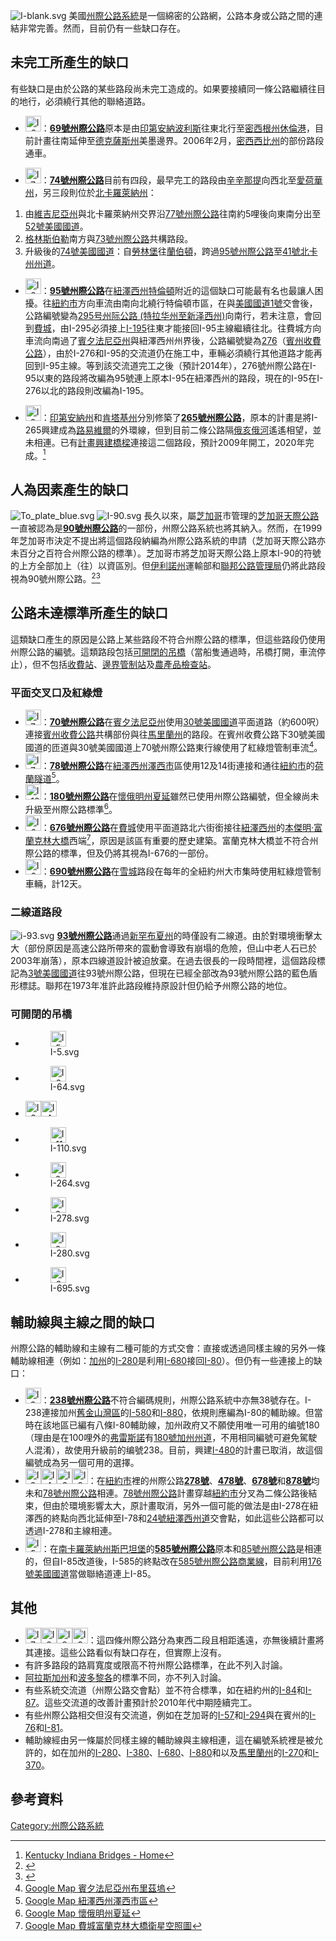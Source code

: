 {{update|time=2018-09-14T11:31:25+00:00}}
[[File:I-blank.svg|right]]
美國[[州際公路系統|州際公路系統]]是一個綿密的公路網，公路本身或公路之間的連結非常完善。然而，目前仍有一些缺口存在。

==未完工所產生的缺口==
有些缺口是由於公路的某些路段尚未完工造成的。如果要接續同一條公路繼續往目的地行，必須繞行其他的聯絡道路。

* [[File:I-69.svg|25px]]：'''[[69號州際公路|69號州際公路]]'''原本是由[[印第安納波利斯|印第安納波利斯]]往東北行至[[密西根州|密西根州]][[休倫港_(密西根州)|休倫港]]，目前計畫往南延伸至[[德克薩斯州|德克薩斯州]]美墨邊界。2006年2月，[[密西西比州|密西西比州]]的部份路段通車。

* [[File:I-74.svg|25px]]：'''[[74號州際公路|74號州際公路]]'''目前有四段，最早完工的路段由[[辛辛那提|辛辛那提]]向西北至[[愛荷華州|愛荷華州]]，另三段則位於[[北卡羅萊納州|北卡羅萊納州]]：
# 由[[維吉尼亞州|維吉尼亞州]]與北卡羅萊納州交界沿[[77號州際公路|77號州際公路]]往南約5哩後向東南分出至[[52號美國國道|52號美國國道]]。
# [[格林斯伯勒_(北卡罗来纳州)|格林斯伯勒]]南方與[[73號州際公路|73號州際公路]]共構路段。
# 升級後的[[74號美國國道|74號美國國道]]：自[[勞林堡_(北卡羅萊納州)|勞林堡]]往[[蘭伯頓_(北卡羅萊納州)|蘭伯頓]]，跨過[[95號州際公路|95號州際公路]]至[[41號北卡州州道|41號北卡州州道]]。

* [[File:I-95.svg|25px]]：'''[[95號州際公路|95號州際公路]]'''在[[紐澤西州|紐澤西州]][[特伦顿_(新泽西州)|特倫頓]]附近的這個缺口可能最有名也最讓人困擾。往[[紐約市|紐約市]]方向車流由南向北繞行特倫頓市區，在與[[美國國道1|美國國道1號]]交會後，公路編號變為[[295号州际公路_(特拉华州至新泽西州)|295号州际公路 (特拉华州至新泽西州)]]向南行，若未注意，會回到[[費城|費城]]，由I-295必須接上[[195號州際公路_(紐澤西州)|I-195]]往東才能接回I-95主線繼續往北。往費城方向車流向南過了[[賓夕法尼亞州|賓夕法尼亞州]]與紐澤西州州界後，公路編號變為[[276號州際公路_(賓夕法尼亞州)|276]]（[[賓州收費公路|賓州收費公路]]），由於I-276和I-95的交流道仍在施工中，車輛必須繞行其他道路才能再回到I-95主線。等到該交流道完工之後（預計2014年），276號州際公路在I-95以東的路段將改編為95號連上原本I-95在紐澤西州的路段，現在的I-95在I-276以北的路段則改編為I-195。

* [[File:I-265.svg|25px]]：[[印第安納州|印第安納州]]和[[肯塔基州|肯塔基州]]分別修築了'''[[265號州際公路_(印第安納州─肯塔基州)|265號州際公路]]'''，原本的計畫是將I-265興建成為[[路易維爾_(肯塔基州)|路易維爾]]的外環線，但到目前二條公路隔[[俄亥俄河|俄亥俄河]]遙遙相望，並未相連。已有[[俄亥俄河橋樑計畫|計畫興建橋樑]]連接這二個路段，預計2009年開工，2020年完成。<ref>[http://www.kyinbridges.com/ Kentucky Indiana Bridges - Home<!-- Bot generated title -->]</ref>

==人為因素產生的缺口==
[[File:To_plate_blue.svg|right]]
[[File:I-90.svg|right]]
長久以來，屬[[芝加哥|芝加哥]]市管理的[[芝加哥天際公路|芝加哥天際公路]]一直被認為是'''[[90號州際公路|90號州際公路]]'''的一部份，州際公路系統也將其納入。然而，在1999年芝加哥市決定不提出將這個路段納編為州際公路系統的申請（芝加哥天際公路亦未百分之百符合州際公路的標準）。芝加哥市將芝加哥天際公路上原本I-90的符號的上方全部加上'''{{lang|en|TO}}'''（往）以資區別。但[[伊利諾州|伊利諾州]]運輸部和[[聯邦公路管理局|聯邦公路管理局]]仍將此路段視為90號州際公路。<ref>{{cite web |url=http://www.fhwa.dot.gov/programadmin/toll_Rds.html |title=存档副本 |accessdate=2009-08-28  |deadurl=yes |archiveurl=https://web.archive.org/web/20120204041646/http://www.fhwa.dot.gov/programadmin/toll_Rds.html |archivedate=2012-02-04 }}</ref><ref>{{cite web |url=http://tollroadsnews.info/artman/publish/article_969.shtml |title=存档副本 |accessdate=2006-07-18  |archive-url=https://web.archive.org/web/20080922090915/http://tollroadsnews.info/artman/publish/article_969.shtml |archive-date=2008-09-22 |dead-url=yes }}</ref>

==公路未達標準所產生的缺口==

這類缺口產生的原因是公路上某些路段不符合州際公路的標準，但這些路段仍使用州際公路的編號。這類路段包括[[可開閉的吊橋|可開閉的吊橋]]（當船隻通過時，吊橋打開，車流停止），但不包括[[收費站|收費站]]、[[邊界管制站|邊界管制站]]及[[農產品檢查站|農產品檢查站]]。

===平面交叉口及紅綠燈===
* [[File:I-70.svg|25px]]：'''[[70號州際公路|70號州際公路]]'''在[[賓夕法尼亞州|賓夕法尼亞州]]{{link-en|布里茲塢 (賓夕法尼亞州)|Breezewood, Pennsylvania|布里茲塢}}使用[[30號美國國道|30號美國國道]]平面道路（約600呎）連接[[賓州收費公路|賓州收費公路]]共構部份與往[[馬里蘭州|馬里蘭州]]的路段。在賓州收費公路下30號美國國道的匝道與30號美國國道上70號州際公路東行線使用了紅綠燈管制車流<ref>[http://maps.google.com/maps?q=Breezewood+PA&ll=39.999224,-78.235917 Google Map 賓夕法尼亞州布里茲塢]</ref>。
* [[File:I-78.svg|25px]]：'''[[78號州際公路|78號州際公路]]'''在[[紐澤西州|紐澤西州]][[澤西市|澤西市]]區使用12及14街連接{{link-en|紐澤西收費公路紐華克灣延伸段|New Jersey Turnpike Newark Bay Extension}}和通往[[紐約市|紐約市]]的[[荷蘭隧道|荷蘭隧道]]<ref>[http://maps.google.com/maps?q=Jersey+City+NJ&ll=40.731088,-74.041382&spn=0.003317,0.008615&t=h Google Map 紐澤西州澤西市區]</ref>。
* [[File:I-180.svg|25px]]：'''[[180號州際公路_(懷俄明州)|180號州際公路]]'''在[[懷俄明州|懷俄明州]][[夏延_(懷俄明州)|夏延]]雖然已使用州際公路編號，但全線尚未升級至州際公路標準<ref>[http://maps.google.com/maps?q=Cheyenne+WY&ll=41.124657,-104.80751&spn=0.01319,0.034461 Google Map 懷俄明州夏延]</ref>。
* [[File:I-676.svg|25px]]：'''[[676號州際公路_(賓夕法尼亞州)|676號州際公路]]'''在[[費城|費城]]使用平面道路北六街銜接往[[紐澤西州|紐澤西州]]的[[本傑明·富蘭克林大橋|本傑明·富蘭克林大橋]]西端<ref>[http://maps.google.com/maps?q=Philadelphia&ll=39.955757,-75.150797&spn=0.003355,0.008615&t=h Google Map 費城富蘭克林大橋衛星空照圖]</ref>，原因是該區有重要的歷史建築。富蘭克林大橋並不符合州際公路的標準，但{{link-en|賓州運輸部|Pennsylvania Department of Transportation}}及{{link-en|新澤西州運輸部|New Jersey Department of Transportation}}仍將其視為I-676的一部份。
* [[File:I-690.svg|25px]]：'''[[690號州際公路_(紐約州)|690號州際公路]]'''在[[雪城|雪城]]路段在每年的全紐約州大市集時使用紅綠燈管制車輛，計12天。

===二線道路段===
[[File:i-93.svg|right]]
'''[[93號州際公路|93號州際公路]]'''通過[[新罕布夏州|新罕布夏州]]的{{link-en|弗蘭科尼亞山峽|Franconia Notch}}時僅設有二線道。由於對環境衝擊太大（部份原因是高速公路所帶來的震動會導致{{link-en|山中老人石|Old Man of the Mountain}}有崩塌的危險，但山中老人石已於2003年崩落），原本四線道設計被迫放棄。在過去很長的一段時間裡，這個路段標記為[[3號美國國道|3號美國國道]]往93號州際公路，但現在已經全部改為93號州際公路的藍色盾形標誌。聯邦在1973年准許此路段維持原設計但仍給予州際公路的地位。

===可開閉的吊橋===
*[[File:I-5.svg|25px]]
*[[File:I-64.svg|25px]]
*[[File:I-95.svg|25px]][[File:I-495.svg|25px]]
*[[File:I-110.svg|25px]]
*[[File:I-264.svg|25px]]
*[[File:I-278.svg|25px]]
*[[File:I-280.svg|25px]]
*[[File:I-695.svg|25px]]

==輔助線與主線之間的缺口==
州際公路的輔助線和主線有二種可能的方式交會：直接或透過同樣主線的另外一條輔助線相連（例如：[[加州|加州]]的[[I-280_(加利福尼亞州)|I-280]]是利用[[I-680_(加利福尼亞州)|I-680]]接回[[I-80|I-80]]）。但仍有一些連接上的缺口：

* [[File:I-238.svg|25px]]：'''[[238號州際公路|238號州際公路]]'''不符合編碼規則，州際公路系統中亦無38號存在。I-238連接加州[[舊金山灣區|舊金山灣區]]的[[I-580_(加利福尼亞州)|I-580]]和[[I-880_(加利福尼亞州)|I-880]]，依規則應編為I-80的輔助線。但當時在該地區已編有八條I-80輔助線，加州政府又不願使用唯一可用的编號180（理由是在100哩外的[[弗雷斯諾|弗雷斯諾]]有[[180號加州州道|180號加州州道]]，不用相同編號可避免駕駛人混淆），故使用升級前的编號238。目前，興建[[480號州際公路_(加利福尼亞州)|I-480]]的計畫已取消，故這個編號成為另一個可用的選擇。
* [[File:I-278.svg|25px]][[File:I-478.svg|25px]][[File:I-678.svg|25px]][[File:I-878.svg|25px]]：在[[紐約市|紐約市]]裡的州際公路'''[[278號州際公路_(紐約州)|278號]]'''、'''[[478號州際公路_(紐約州)|478號]]'''、'''[[678號州際公路_(紐約州)|678號]]'''和'''[[878號州際公路_(紐約州)|878號]]'''均未和[[78號州際公路|78號州際公路]]相連。[[78號州際公路|78號州際公路]]計畫穿越[[紐約市|紐約市]]分叉為二條公路後結束，但由於環境影響太大，原計畫取消，另外一個可能的做法是由I-278在紐澤西的終點向西北延伸至I-78和[[24號紐澤西州道|24號紐澤西州道]]交會點，如此這些公路都可以透過I-278和主線相連。
* [[File:I-585.svg|25px]]：在[[南卡羅萊納州|南卡羅萊納州]][[斯巴坦堡_(南卡羅來納州)|斯巴坦堡]]的'''[[585號州際公路_(南卡羅來納州)|585號州際公路]]'''原本和[[85號州際公路|85號州際公路]]是相連的，但自I-85改道後，I-585的終點改在[[585號州際公路商業線_(南卡羅來納州)|585號州際公路商業線]]，目前利用[[176號美國國道|176號美國國道]]當做聯絡道連上I-85。

==其他==
*[[File:I-76.svg|25px]][[File:I-84.svg|25px]][[File:I-86.svg|25px]][[File:I-88.svg|25px]]：這四條州際公路分為東西二段且相距遙遠，亦無後續計畫將其連接{{fact|，當初使用相同編號的原因是當地的編號已用完，不得已而為之}}。這些公路看似有缺口存在，但實際上沒有。
* 有許多路段的路肩寬度或限高不符州際公路標準，在此不列入討論。
* [[阿拉斯加州|阿拉斯加州]]和[[波多黎各|波多黎各]]的標準不同，亦不列入討論。
* 有些系統交流道（州際公路交會點）並不符合標準，如在紐約州的[[I-84|I-84]]和[[I-87|I-87]]。這些交流道的改善計畫預計於2010年代中期陸續完工。
* 有些州際公路相交但沒有交流道，例如在芝加哥的[[I-57|I-57]]和[[I-294_(伊利諾州)|I-294]]與在賓州的[[I-76|I-76]]和[[I-81|I-81]]。
* 輔助線經由另一條屬於同樣主線的輔助線與主線相連，這在編號系統裡是被允許的，如在加州的[[I-280_(加利福尼亞州)|I-280]]、[[I-380_(加利福尼亞州)|I-380]]、[[I-680_(加利福尼亞州)|I-680]]、[[I-880_(加利福尼亞州)|I-880]]和以及[[馬里蘭州|馬里蘭州]]的[[I-270_(馬里蘭州)|I-270]]和[[I-370_(馬里蘭州)|I-370]]。

==參考資料==
{{Reflist}}

{{州際公路系統}}

[[Category:州際公路系統|Category:州際公路系統]]